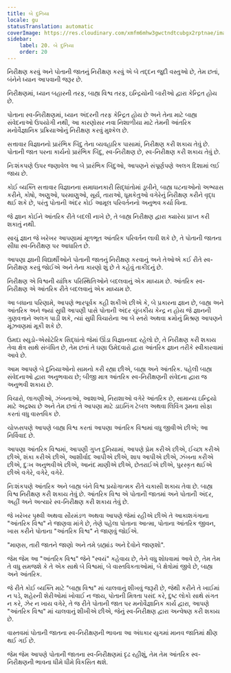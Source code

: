 ```yaml
---
title: બે દુનિયા
locale: gu
statusTranslation: automatic
coverImage: https://res.cloudinary.com/xmfm6mhw3gwctndtcubgx2rptnae/image/upload/v1740468922/small_cover_tratado_de_psicologia_revolucionaria_a4c0dca4e0.webp
sidebar:
    label: 20. બે દુનિયા
    order: 20
---
```

નિરીક્ષણ કરવું અને પોતાની જાતનું નિરીક્ષણ કરવું એ બે તદ્દન જુદી વસ્તુઓ છે, તેમ છતાં, બંનેને ધ્યાન આપવાની જરૂર છે.

નિરીક્ષણમાં, ધ્યાન બહારની તરફ, બાહ્ય વિશ્વ તરફ, ઇન્દ્રિયોની બારીઓ દ્વારા કેન્દ્રિત હોય છે.

પોતાના સ્વ-નિરીક્ષણમાં, ધ્યાન અંદરની તરફ કેન્દ્રિત હોય છે અને તેના માટે બાહ્ય સંવેદનાઓ ઉપયોગી નથી, આ કારણોસર નવા નિશાળીયા માટે તેમની આંતરિક મનોવૈજ્ઞાનિક પ્રક્રિયાઓનું નિરીક્ષણ કરવું મુશ્કેલ છે.

સત્તાવાર વિજ્ઞાનનો પ્રારંભિક બિંદુ તેના વ્યવહારિક પાસામાં, નિરીક્ષણ કરી શકાય તેવું છે. પોતાની જાત પરના કાર્યનો પ્રારંભિક બિંદુ, સ્વ-નિરીક્ષણ છે, સ્વ-નિરીક્ષણ કરી શકાય તેવું છે.

નિઃશંકપણે ઉપર જણાવેલ આ બે પ્રારંભિક બિંદુઓ, આપણને સંપૂર્ણપણે અલગ દિશામાં લઈ જાય છે.

કોઈ વ્યક્તિ સત્તાવાર વિજ્ઞાનના સમાધાનકારી સિદ્ધાંતોમાં ડૂબીને, બાહ્ય ઘટનાઓનો અભ્યાસ કરીને, કોષો, અણુઓ, પરમાણુઓ, સૂર્ય, તારાઓ, ધૂમકેતુઓ વગેરેનું નિરીક્ષણ કરીને વૃદ્ધ થઈ શકે છે, પરંતુ પોતાની અંદર કોઈ આમૂલ પરિવર્તનનો અનુભવ કર્યા વિના.

જે જ્ઞાન કોઈને આંતરિક રીતે બદલી નાખે છે, તે બાહ્ય નિરીક્ષણ દ્વારા ક્યારેય પ્રાપ્ત કરી શકાતું નથી.

સાચું જ્ઞાન જે ખરેખર આપણામાં મૂળભૂત આંતરિક પરિવર્તન લાવી શકે છે, તે પોતાની જાતના સીધા સ્વ-નિરીક્ષણ પર આધારિત છે.

આપણા જ્ઞાની વિદ્યાર્થીઓને પોતાની જાતનું નિરીક્ષણ કરવાનું અને તેઓએ કઈ રીતે સ્વ-નિરીક્ષણ કરવું જોઈએ અને તેના કારણો શું છે તે કહેવું તાકીદનું છે.

નિરીક્ષણ એ વિશ્વની યાંત્રિક પરિસ્થિતિઓને બદલવાનું એક માધ્યમ છે. આંતરિક સ્વ-નિરીક્ષણ એ આંતરિક રીતે બદલવાનું એક માધ્યમ છે.

આ બધાના પરિણામે, આપણે ભારપૂર્વક કહી શકીએ છીએ કે, બે પ્રકારના જ્ઞાન છે, બાહ્ય અને આંતરિક અને જ્યાં સુધી આપણી પાસે પોતાની અંદર ચુંબકીય કેન્દ્ર ન હોય જે જ્ઞાનની ગુણવત્તાને અલગ પાડી શકે, ત્યાં સુધી વિચારોના આ બે સ્તરો અથવા ક્રમોનું મિશ્રણ આપણને મૂંઝવણમાં મૂકી શકે છે.

ઉમદા સ્યુડો-એસોટેરિક સિદ્ધાંતો જેમાં ઊંડા વિજ્ઞાનવાદ રહેલો છે, તે નિરીક્ષણ કરી શકાય તેવા ક્ષેત્ર સાથે સંબંધિત છે, તેમ છતાં તે ઘણા ઉમેદવારો દ્વારા આંતરિક જ્ઞાન તરીકે સ્વીકારવામાં આવે છે.

આમ આપણે બે દુનિયાઓનો સામનો કરી રહ્યા છીએ, બાહ્ય અને આંતરિક. પહેલી બાહ્ય સંવેદનાઓ દ્વારા અનુભવાય છે; બીજી માત્ર આંતરિક સ્વ-નિરીક્ષણની સંવેદના દ્વારા જ અનુભવી શકાય છે.

વિચારો, લાગણીઓ, ઝંખનાઓ, આશાઓ, નિરાશાઓ વગેરે આંતરિક છે, સામાન્ય ઇન્દ્રિયો માટે અદ્રશ્ય છે અને તેમ છતાં તે આપણા માટે ડાઇનિંગ ટેબલ અથવા લિવિંગ રૂમના સોફા કરતાં વધુ વાસ્તવિક છે.

ચોક્કસપણે આપણે બાહ્ય વિશ્વ કરતાં આપણા આંતરિક વિશ્વમાં વધુ જીવીએ છીએ; આ નિર્વિવાદ છે.

આપણા આંતરિક વિશ્વમાં, આપણી ગુપ્ત દુનિયામાં, આપણે પ્રેમ કરીએ છીએ, ઈચ્છા કરીએ છીએ, શંકા કરીએ છીએ, આશીર્વાદ આપીએ છીએ, શાપ આપીએ છીએ, ઝંખના કરીએ છીએ, દુઃખ અનુભવીએ છીએ, આનંદ માણીએ છીએ, છેતરાઈએ છીએ, પુરસ્કૃત થઈએ છીએ વગેરે, વગેરે, વગેરે.

નિઃશંકપણે આંતરિક અને બાહ્ય બંને વિશ્વ પ્રયોગાત્મક રીતે ચકાસી શકાય તેવા છે. બાહ્ય વિશ્વ નિરીક્ષણ કરી શકાય તેવું છે. આંતરિક વિશ્વ એ પોતાની જાતમાં અને પોતાની અંદર, અહીં અને અત્યારે સ્વ-નિરીક્ષણ કરી શકાય તેવું છે.

જે ખરેખર પૃથ્વી અથવા સૌરમંડળ અથવા આપણે જેમાં રહીએ છીએ તે આકાશગંગાના "આંતરિક વિશ્વ" ને જાણવા માંગે છે, તેણે પહેલા પોતાના આત્મા, પોતાના આંતરિક જીવન, ખાસ કરીને પોતાના "આંતરિક વિશ્વ" ને જાણવું જોઈએ.

"માણસ, તારી જાતને જાણો અને તમે બ્રહ્માંડ અને દેવોને જાણશો".

જેમ જેમ આ "આંતરિક વિશ્વ" જેને "સ્વયં" કહેવાય છે, તેને વધુ શોધવામાં આવે છે, તેમ તેમ તે વધુ સમજશે કે તે એક સાથે બે વિશ્વમાં, બે વાસ્તવિકતાઓમાં, બે ક્ષેત્રોમાં જીવે છે, બાહ્ય અને આંતરિક.

જે રીતે કોઈ વ્યક્તિ માટે "બાહ્ય વિશ્વ" માં ચાલવાનું શીખવું જરૂરી છે, જેથી કરીને તે ખાઈમાં ન પડે, શહેરની શેરીઓમાં ખોવાઈ ન જાય, પોતાની મિત્રતા પસંદ કરે, દુષ્ટ લોકો સાથે સંગત ન કરે, ઝેર ન ખાય વગેરે, તે જ રીતે પોતાની જાત પર મનોવૈજ્ઞાનિક કાર્ય દ્વારા, આપણે "આંતરિક વિશ્વ" માં ચાલવાનું શીખીએ છીએ, જેનું સ્વ-નિરીક્ષણ દ્વારા અન્વેષણ કરી શકાય છે.

વાસ્તવમાં પોતાની જાતના સ્વ-નિરીક્ષણની ભાવના આ અંધકાર યુગમાં માનવ જાતિમાં ક્ષીણ થઈ ગઈ છે.

જેમ જેમ આપણે પોતાની જાતના સ્વ-નિરીક્ષણમાં દૃઢ રહીશું, તેમ તેમ આંતરિક સ્વ-નિરીક્ષણની ભાવના ધીમે ધીમે વિકસિત થશે.

